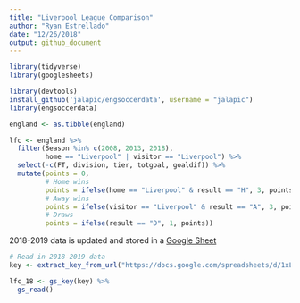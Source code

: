 ```yaml
---
title: "Liverpool League Comparison"
author: "Ryan Estrellado"
date: "12/26/2018"
output: github_document
---
```


```r
library(tidyverse) 
library(googlesheets)
```

```r
library(devtools)
install_github('jalapic/engsoccerdata', username = "jalapic")
library(engsoccerdata)
```

```r
england <- as.tibble(england)
```

```r
lfc <- england %>% 
  filter(Season %in% c(2008, 2013, 2018), 
         home == "Liverpool" | visitor == "Liverpool") %>% 
  select(-c(FT, division, tier, totgoal, goaldif)) %>% 
  mutate(points = 0, 
         # Home wins
         points = ifelse(home == "Liverpool" & result == "H", 3, points), 
         # Away wins
         points = ifelse(visitor == "Liverpool" & result == "A", 3, points), 
         # Draws
         points = ifelse(result == "D", 1, points)) 
```

2018-2019 data is updated and stored in a [Google Sheet]("https://docs.google.com/spreadsheets/d/1xLXf6uISIuYE2SOAA267-PBpTlO-11AZrmDJsjq4M_c/edit?usp=sharing") 

```r
# Read in 2018-2019 data 
key <- extract_key_from_url("https://docs.google.com/spreadsheets/d/1xLXf6uISIuYE2SOAA267-PBpTlO-11AZrmDJsjq4M_c/edit?usp=sharing") 

lfc_18 <- gs_key(key) %>% 
  gs_read()
```

